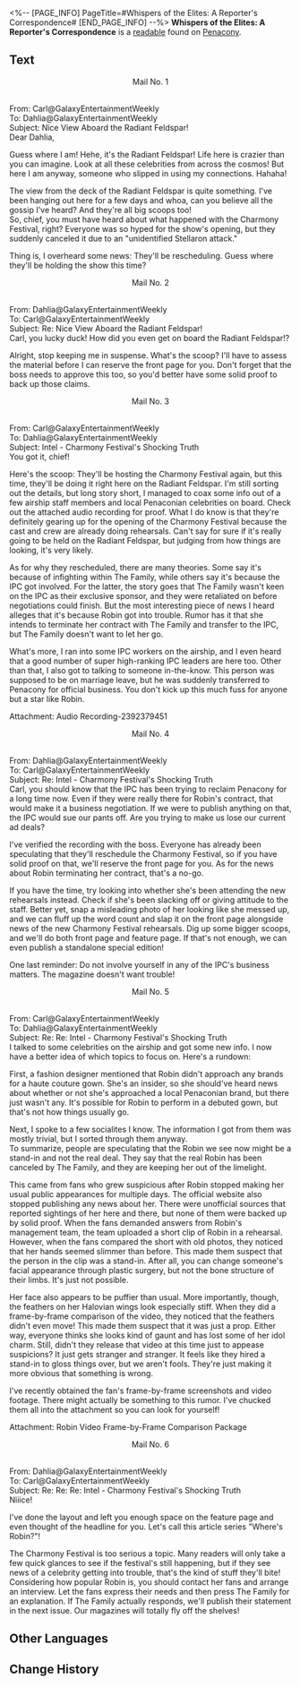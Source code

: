 <%-- [PAGE_INFO]
PageTitle=#Whispers of the Elites: A Reporter's Correspondence#
[END_PAGE_INFO] --%>
{{Readable Infobox
|id           = 365
|partIds      = 190660
|title        = 
|image        = Item Penacony Readable 1.png
|world        = Penacony
|parts        = 1
|author       = <!--to be added-->
|description  = Correspondence between a certain reporter on the airship and their chief editor
|part1        = Whispers of the Elites: A Reporter's Correspondence
|source1      = {{cx|Source missing}}
|characters   = 
|factions     = Interastral Peace Corporation; Penacony; The Family
}}
'''Whispers of the Elites: A Reporter's Correspondence''' is a [[readable]] found on [[Penacony]].
<!--
==Location==
{{Map Embed|<map name>|<marker id>}}
-->
==Text==
<div align="center">Mail No. 1</div><br />From: Carl@GalaxyEntertainmentWeekly<br />
To: Dahlia@GalaxyEntertainmentWeekly<br />
Subject: Nice View Aboard the Radiant Feldspar!<br />
Dear Dahlia,

Guess where I am! Hehe, it's the Radiant Feldspar! Life here is crazier than you can imagine. Look at all these celebrities from across the cosmos! But here I am anyway, someone who slipped in using my connections. Hahaha!

The view from the deck of the Radiant Feldspar is quite something. I've been hanging out here for a few days and whoa, can you believe all the gossip I've heard? And they're all big scoops too!<br />
So, chief, you must have heard about what happened with the Charmony Festival, right? Everyone was so hyped for the show's opening, but they suddenly canceled it due to an "unidentified Stellaron attack."

Thing is, I overheard some news: They'll be rescheduling. Guess where they'll be holding the show this time?

<div align="center">Mail No. 2</div><br />From: Dahlia@GalaxyEntertainmentWeekly<br />
To: Carl@GalaxyEntertainmentWeekly<br />
Subject: Re: Nice View Aboard the Radiant Feldspar!<br />
Carl, you lucky duck! How did you even get on board the Radiant Feldspar!?

Alright, stop keeping me in suspense. What's the scoop? I'll have to assess the material before I can reserve the front page for you. Don't forget that the boss needs to approve this too, so you'd better have some solid proof to back up those claims.

<div align="center">Mail No. 3</div><br />From: Carl@GalaxyEntertainmentWeekly<br />
To: Dahlia@GalaxyEntertainmentWeekly<br />
Subject: Intel - Charmony Festival's Shocking Truth<br />
You got it, chief!

Here's the scoop: They'll be hosting the Charmony Festival again, but this time, they'll be doing it right here on the Radiant Feldspar. I'm still sorting out the details, but long story short, I managed to coax some info out of a few airship staff members and local Penaconian celebrities on board. Check out the attached audio recording for proof. What I do know is that they're definitely gearing up for the opening of the Charmony Festival because the cast and crew are already doing rehearsals. Can't say for sure if it's really going to be held on the Radiant Feldspar, but judging from how things are looking, it's very likely.

As for why they rescheduled, there are many theories. Some say it's because of infighting within The Family, while others say it's because the IPC got involved. For the latter, the story goes that The Family wasn't keen on the IPC as their exclusive sponsor, and they were retaliated on before negotiations could finish. But the most interesting piece of news I heard alleges that it's because Robin got into trouble. Rumor has it that she intends to terminate her contract with The Family and transfer to the IPC, but The Family doesn't want to let her go.

What's more, I ran into some IPC workers on the airship, and I even heard that a good number of super high-ranking IPC leaders are here too. Other than that, I also got to talking to someone in-the-know. This person was supposed to be on marriage leave, but he was suddenly transferred to Penacony for official business. You don't kick up this much fuss for anyone but a star like Robin.

Attachment: Audio Recording-2392379451

<div align="center">Mail No. 4</div><br />From: Dahlia@GalaxyEntertainmentWeekly<br />
To: Carl@GalaxyEntertainmentWeekly<br />
Subject: Re: Intel - Charmony Festival's Shocking Truth<br />
Carl, you should know that the IPC has been trying to reclaim Penacony for a long time now. Even if they were really there for Robin's contract, that would make it a business negotiation. If we were to publish anything on that, the IPC would sue our pants off. Are you trying to make us lose our current ad deals?

I've verified the recording with the boss. Everyone has already been speculating that they'll reschedule the Charmony Festival, so if you have solid proof on that, we'll reserve the front page for you. As for the news about Robin terminating her contract, that's a no-go.

If you have the time, try looking into whether she's been attending the new rehearsals instead. Check if she's been slacking off or giving attitude to the staff. Better yet, snap a misleading photo of her looking like she messed up, and we can fluff up the word count and slap it on the front page alongside news of the new Charmony Festival rehearsals. Dig up some bigger scoops, and we'll do both front page and feature page. If that's not enough, we can even publish a standalone special edition!

One last reminder: Do not involve yourself in any of the IPC's business matters. The magazine doesn't want trouble!

<div align="center">Mail No. 5</div><br />From: Carl@GalaxyEntertainmentWeekly<br />
To: Dahlia@GalaxyEntertainmentWeekly<br />
Subject: Re: Re: Intel - Charmony Festival's Shocking Truth<br />
I talked to some celebrities on the airship and got some new info. I now have a better idea of which topics to focus on. Here's a rundown:

First, a fashion designer mentioned that Robin didn't approach any brands for a haute couture gown. She's an insider, so she should've heard news about whether or not she's approached a local Penaconian brand, but there just wasn't any. It's possible for Robin to perform in a debuted gown, but that's not how things usually go.

Next, I spoke to a few socialites I know. The information I got from them was mostly trivial, but I sorted through them anyway.<br />
To summarize, people are speculating that the Robin we see now might be a stand-in and not the real deal. They say that the real Robin has been canceled by The Family, and they are keeping her out of the limelight.

This came from fans who grew suspicious after Robin stopped making her usual public appearances for multiple days. The official website also stopped publishing any news about her. There were unofficial sources that reported sightings of her here and there, but none of them were backed up by solid proof. When the fans demanded answers from Robin's management team, the team uploaded a short clip of Robin in a rehearsal. However, when the fans compared the short with old photos, they noticed that her hands seemed slimmer than before. This made them suspect that the person in the clip was a stand-in. After all, you can change someone's facial appearance through plastic surgery, but not the bone structure of their limbs. It's just not possible.

Her face also appears to be puffier than usual. More importantly, though, the feathers on her Halovian wings look especially stiff. When they did a frame-by-frame comparison of the video, they noticed that the feathers didn't even move! This made them suspect that it was just a prop. Either way, everyone thinks she looks kind of gaunt and has lost some of her idol charm. Still, didn't they release that video at this time just to appease suspicions? It just gets stranger and stranger. It feels like they hired a stand-in to gloss things over, but we aren't fools. They're just making it more obvious that something is wrong.

I've recently obtained the fan's frame-by-frame screenshots and video footage. There might actually be something to this rumor. I've chucked them all into the attachment so you can look for yourself!

Attachment: Robin Video Frame-by-Frame Comparison Package

<div align="center">Mail No. 6</div><br />From: Dahlia@GalaxyEntertainmentWeekly<br />
To: Carl@GalaxyEntertainmentWeekly<br />
Subject: Re: Re: Re: Intel - Charmony Festival's Shocking Truth<br />
Niiice!

I've done the layout and left you enough space on the feature page and even thought of the headline for you. Let's call this article series "Where's Robin?"!

The Charmony Festival is too serious a topic. Many readers will only take a few quick glances to see if the festival's still happening, but if they see news of a celebrity getting into trouble, that's the kind of stuff they'll bite! Considering how popular Robin is, you should contact her fans and arrange an interview. Let the fans express their needs and then press The Family for an explanation. If The Family actually responds, we'll publish their statement in the next issue. Our magazines will totally fly off the shelves!

<!--
==Trivia==
* 
-->
==Other Languages==
{{Other Languages
|en   = Whispers of the Elites: A Reporter's Correspondence
|zhs  = 名流密语，某位记者的往来邮件
|zht  = 名流密語，某位記者的往來信件
|ja   = 名士の密談。某記者のやり取りのメール
|ko   = 명사의 밀담, 어떤 기자가 주고받은 메일
|es   = Susurros de la élite: La correspondencia de un reportero
|fr   = Murmures des élites&nbsp;: correspondance journalistique
|ru   = Секреты знаменитостей: письма журналиста
|th   = ความลับของคนดัง: จดหมายโต้ตอบของนักข่าวคนหนึ่ง
|vi   = Mật Ngữ Của Người Nổi Tiếng, Thư Từ Trao Đổi Của Một Phóng Viên
|de   = Flüstern der Eliten: Die Korrespondenz eines Reporters
|id   = Pesan Komunikasi seorang Reporter mengenai Rahasia Selebritas
|pt   = Sussurros das Elites: Correspondência de uma Repórter
}}

==Change History==
{{Change History|2.3}}